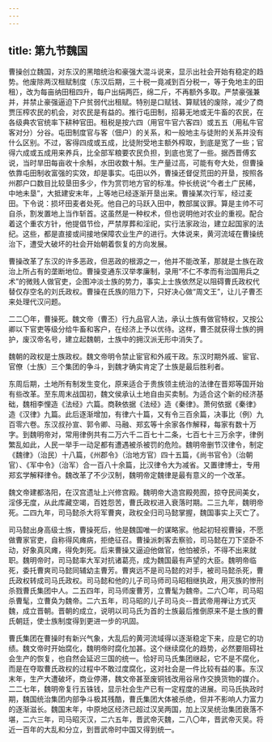 ```yaml
---
---
---
```

title: 第九节魏国
---



曹操创立魏国，对东汉的黑暗统治和豪强大混斗说来，显示出社会开始有稳定的趋势。他废除两汉租赋制度（东汉后期，三十税一竟减到百分税一，等于免地主的田租），改为每亩纳田租四升，每户出绢两匹，绵二斤，不再额外多取。严禁豪强兼并，并禁止豪强逼迫下户贫弱代出租赋。特别是口赋钱、算赋钱的废除，减少了商贾压榨农民的机会，对农民是有益的。推行屯田制，招募无地或无牛畜的农民，在各级典农官统率下耕种官田。租税是按六四（用官牛官六客四）或五五（用私牛官客对分）分谷。屯田制度官与客（佃户）的关系，和一般地主与徒附的关系并没有什么区别。不过，客得四成或五成，比徒附受地主额外榨取，到底是宽了一些；官得六成或五成用来养兵，比全部军粮要农民负担，到底也宽了一些。据西晋傅玄说，当时旱田每亩收十余斛，水田收数十斛。生产量过高，可能有夸大处，但曹操依靠屯田制收富强的实效，却是事实。屯田以外，曹操还督促荒田的开垦，按照各州郡户口数目比较垦田多少，作为赏罚地方官的标准。仲长统说“今者土广民稀，中地未垦”，大抵建安末年，上等地已经逐渐开垦出来。曹操某次行军，经过麦田。下令说：损坏田麦者处死。他自己的马跃入田中，教部属议罪。算是主帅不可自杀，割发置地上当作斩首。这虽然是一种权术，但也说明他对农业的重视。配合着这个重农方针，他提倡节俭，严禁厚葬和淫祀，实行法家政治，建立起国家的法纪。这些，都是直接或间接地保障农业生产的进行。大体说来，黄河流域在曹操统治下，遭受大破坏的社会开始朝着恢复的方向发展。

曹操改革了东汉的许多恶政，但恶政的根源之一，他并不能改革，那就是士族在政治上所占有的垄断地位。曹操变通东汉举孝廉制，录用“不仁不孝而有治国用兵之术”的微贱人做官吏，企图冲淡士族的势力，事实上士族依然足以阻碍曹氏政权代替仅存空名的刘氏政权。曹操在氏族的阻力下，只好决心做“周文王”，让儿子曹丕来处理代汉问题。

二二〇年，曹操死。魏文帝（曹丕）行九品官人法，承认士族有做官特权，又按公卿以下官吏等级分给牛畜和客户，在经济上予以优待。这样，曹丕就获得士族的拥护，废汉帝名号，建立起魏朝，士族中的拥汉派无形中消失了。

魏朝的政权是士族政权。魏文帝明令禁止宦官和外戚干政。东汉时期外戚、宦官、官僚（士族）三个集团的争斗，到魏才确实肯定了士族是最后胜利者。

东周后期，土地所有制发生变化，原来适合于贵族领主统治的法律在晋郑等国开始有些改革。至东周末战国初，魏文侯承认土地自由买卖制。为适合这个新的经济基础，魏相李悝造《法经》六篇。商鞅依据《法经》造《秦律》。萧何依据《秦律》造《汉律》九篇。此后逐渐增加，有律六十篇，又有令三百余篇，决事比（例）九百零六卷。东汉叔孙宣、郭令卿、马融、郑玄等十余家各作解释，每家有数十万字。到魏明帝对，常用律例共有二万六千二百七十二条，七百七十三万余字，律例繁乱如此，人民一举手一动足都有遭遇被杀被罚的危险。魏明帝删节汉律令，制定《魏律》（治民）十八篇，《州郡令》（治地方官）四十五篇，《尚书官令》（治朝官）、《军中令》（治军）合一百八十余篇，比汉律令大为减省。又置律博士，专用郑玄学解释律令。魏改革了不少汉制，魏明帝定魏律是最有意义的一个改革。

魏文帝建都洛阳，在汉宫遗址上兴修宫殿。魏明帝大造宫殿苑囿，掠夺民间美女，淫侈无度，从此库藏空竭，百姓怨苦，曹氏政权进入衰落时期。二三九年，魏明帝死。二四九年，司马懿杀大将军曹爽，政权全归司马懿掌握，魏国事实上灭亡了。

司马懿出身高级士族，曹操死后，他是魏国唯一的谋略家。他起初轻视曹操，不愿做曹家官吏，自称得风瘫病，拒绝征召。曹操派刺客去察验，司马懿在刀下坚卧不动，好象真风瘫，得免刺死。后来曹操又逼迫他做官，他怕被杀，不得不出来就职。魏明帝时，司马懿率大军对抗诸葛亮，成为魏国最有声望的大臣。魏明帝临死，委托曹爽司马懿同辅幼主曹芳。曹爽远不是司马懿的对手，被司马懿杀死，曹氏政权转成司马氏政权。司马懿和他的儿子司马师司马昭相继执政，用灭族的惨刑杀戮曹氏集团中人。二五四年，司马师废曹芳，立曹髦为魏帝。二六〇年，司马昭杀曹髦，立曹奂为魏帝。二六五年，司马昭的儿子司马炎--晋武帝用禅让方式灭魏，成立晋朝。晋朝的成立，说明以司马氏为首的士族最后推倒原来不是士族的曹氏朝廷，使士族制度得到更进一步的巩固。

曹氏集团在曹操时有新兴气象，大乱后的黄河流域得以逐渐稳定下来，应是它的功绩。魏文帝时开始腐化，魏明帝时腐化加甚。这个继续腐化的趋势，必然要阻碍社会生产的恢复，也自然会延迟三国的统一。恰好司马氏集团继起，它不是不腐化，而是在夺取曹氏政权的过程中不敢过度腐化，这对社会是一件比较有益的事。东汉末年，生产大遭破坏，商业停滞，魏文帝甚至废铜钱改用谷帛作交换货物的媒介。二二七年，魏明帝复行五铢钱，显示社会生产已有一定程度的进展。司马氏执政时期，魏国统治集团内部争斗极其残酷，曹氏集团大体被杀绝，但并不影响人力富力的逐渐滋长。魏国末年，中原地区经济已超过汉吴两国，加上汉吴统治集团衰落不堪，二六三年，司马昭灭汉，二六五年，晋武帝灭魏，二八〇年，晋武帝灭吴。将近一百年的大乱和分立，到晋武帝时中国又得到统一。